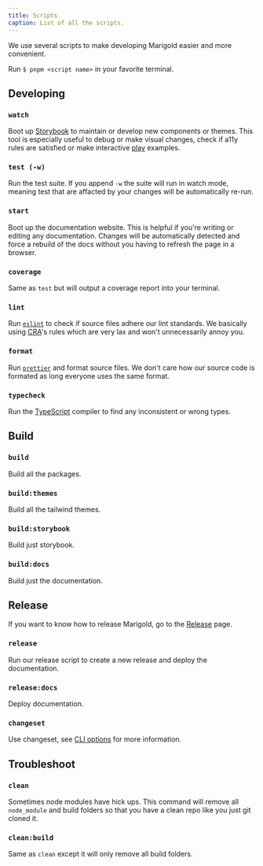 ```yaml
---
title: Scripts
caption: List of all the scripts.
---
```


We use several scripts to make developing Marigold easier and more convenient.

Run `$ pnpm <script name>` in your favorite terminal.

## Developing

### `watch`

Boot up [Storybook](https://storybook.js.org/) to maintain or develop new components or themes. This tool is especially useful to debug or make visual changes, check if a11y rules are satisfied or make interactive [play](https://storybook.js.org/docs/react/writing-stories/play-function) examples.

### `test (-w)`

Run the test suite. If you append `-w` the suite will run in watch mode, meaning test that are affacted by your changes will be automatically re-run.

### `start`

Boot up the documentation website. This is helpful if you're writing or editing any documentation. Changes will be automatically detected and force a rebuild of the docs without you having to refresh the page in a browser.

### `coverage`

Same as `test` but will output a coverage report into your terminal.

### `lint`

Run [`eslint`](https://eslint.org/) to check if source files adhere our lint standards. We basically using [CRA](https://create-react-app.dev/)'s rules which are very lax and won't unnecessarily annoy you.

### `format`

Run [`prettier`](https://prettier.io/) and format source files. We don't care how our source code is formated as long everyone uses the same format.

### `typecheck`

Run the [TypeScript](https://www.typescriptlang.org/) compiler to find any inconsistent or wrong types.

## Build

### `build`

Build all the packages.

### `build:themes`

Build all the tailwind themes.

### `build:storybook`

Build just storybook.

### `build:docs`

Build just the documentation.

## Release

If you want to know how to release Marigold, go to the [Release](./release) page.

### `release`

Run our release script to create a new release and deploy the documentation.

### `release:docs`

Deploy documentation.

### `changeset`

Use changeset, see [CLI options](https://github.com/changesets/changesets/blob/main/docs/command-line-options.md) for more information.

## Troubleshoot

### `clean`

Sometimes node modules have hick ups. This command will remove all `node_module` and build folders so that you have a clean repo like you just git cloned it.

### `clean:build`

Same as `clean` except it will only remove all build folders.
